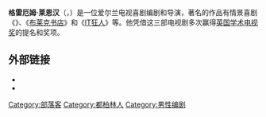 {{blpunsourced|time=2015-04-02T23:45:10+00:00}}
{{expand|time=2015-04-02T23:45:10+00:00}}
{{Infobox comedian
| name        = 格雷厄姆·莱恩汉
| birth_date  = {{Birth date and age|df=yes|1968|5|22}}
| birth_place = 爱尔兰[[都柏林|都柏林]]
| medium            = [[电视|电视]]、[[电影|电影]]
| citizenship       = [[英国|英国]]
| active            = 1991至今
| genre             = [[Observational_comedy|Observational comedy]], [[Surreal_humour|Surreal humour]]
| notable works     = 《{{link-en|神父特德|Father Ted}}》、《[[IT狂人|IT狂人]]》
}}

'''格雷厄姆·莱恩汉'''（{{lang-en|'''Graham Linehan'''}}，{{bd|1968年|5月22日|}}）是一位爱尔兰电视喜剧编剧和导演，著名的作品有情景喜剧《{{link-en|神父特德|Father Ted}}》、《[[布莱克书店|布莱克书店]]》和《[[IT狂人|IT狂人]]》等。他凭借这三部电视剧多次赢得[[英国学术电视奖|英国学术电视奖]]的提名和奖项。

== 外部链接 ==
* {{IMDb name|0512627}}
* {{Screenonline name|id=1205698|name=Graham Linehan}}

{{Authority control}}
{{DEFAULTSORT:Linehan,Graham}}
[[Category:部落客|Category:部落客]]
[[Category:都柏林人|Category:都柏林人]]
[[Category:男性编剧|Category:男性编剧]]